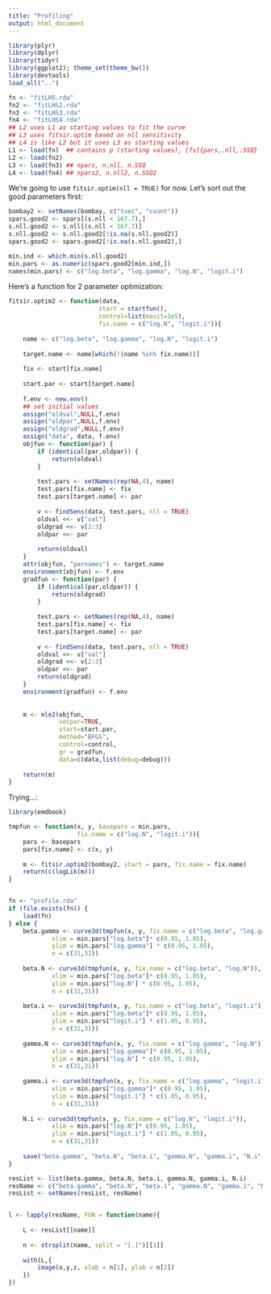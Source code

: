 ```yaml
---
title: "Profiling"
output: html_document
---
```


```r
library(plyr)
library(dplyr)
library(tidyr)
library(ggplot2); theme_set(theme_bw())
library(devtools)
load_all("..")
```
```r
fn <- "fitLHS.rda"
fn2 <- "fitLHS2.rda"
fn3 <- "fitLHS3.rda"
fn4 <- "fitLHS4.rda"
## L2 uses L1 as starting values to fit the curve
## L3 uses fitsir.optim based on nll sensitivity
## L4 is like L2 but it uses L3 as starting values
L1 <- load(fn)  ## contains p (starting values), [fs]{pars,.nll,.SSQ}
L2 <- load(fn2)
L3 <- load(fn3) ## npars, n.nll, n.SSQ
L4 <- load(fn4) ## npars2, n.nll2, n.SSQ2
```

We're going to use `fitsir.optim(nll = TRUE)` for now. Let's sort out the good parameters first:

```r
bombay2 <- setNames(bombay, c("tvec", "count"))
spars.good2 <- spars[(s.nll < 167.7),]
s.nll.good2 <- s.nll[(s.nll < 167.7)]
s.nll.good2 <- s.nll.good2[!is.na(s.nll.good2)]
spars.good2 <- spars.good2[!is.na(s.nll.good2),]

min.ind <- which.min(s.nll.good2)
min.pars <- as.numeric(spars.good2[min.ind,])
names(min.pars) <- c("log.beta", "log.gamma", "log.N", "logit.i")
```

Here's a function for 2 parameter optimization:

```r
fitsir.optim2 <- function(data,
                         start = startfun(),
                         control=list(maxit=1e5),
                         fix.name = c("log.N", "logit.i")){
    
    name <- c("log.beta", "log.gamma", "log.N", "logit.i")
    
    target.name <- name[which(!(name %in% fix.name))]
    
    fix <- start[fix.name]
    
    start.par <- start[target.name]
    
    f.env <- new.env()
    ## set initial values
    assign("oldval",NULL,f.env)
    assign("oldpar",NULL,f.env)
    assign("oldgrad",NULL,f.env)
    assign("data", data, f.env)
    objfun <- function(par) {
        if (identical(par,oldpar)) {
            return(oldval)
        }
        
        test.pars <- setNames(rep(NA,4), name)
        test.pars[fix.name] <- fix
        test.pars[target.name] <- par
        
        v <- findSens(data, test.pars, nll = TRUE)
        oldval <<- v["val"]
        oldgrad <<- v[2:3]
        oldpar <<- par
        
        return(oldval)
    }
    attr(objfun, "parnames") <- target.name
    environment(objfun) <- f.env
    gradfun <- function(par) {
        if (identical(par,oldpar)) {
            return(oldgrad)
        }
        
        test.pars <- setNames(rep(NA,4), name)
        test.pars[fix.name] <- fix
        test.pars[target.name] <- par
        
        v <- findSens(data, test.pars, nll = TRUE)
        oldval <<- v["val"]
        oldgrad <<- v[2:3]
        oldpar <<- par
        return(oldgrad)
    }
    environment(gradfun) <- f.env
    
    
    m <- mle2(objfun,
              vecpar=TRUE,
              start=start.par,
              method="BFGS",
              control=control,
              gr = gradfun,
              data=c(data,list(debug=debug)))
    
    return(m)
}
```

Trying...:

```r
library(emdbook)

tmpfun <- function(x, y, basepars = min.pars,
                   fix.name = c("log.N", "logit.i")){
    pars <- basepars
    pars[fix.name] <- c(x, y)
    
    m <- fitsir.optim2(bombay2, start = pars, fix.name = fix.name)
    return(c(logLik(m)))
}


fn <- "profile.rda"
if (file.exists(fn)) {
    load(fn)
} else {
    beta.gamma <- curve3d(tmpfun(x, y, fix.name = c("log.beta", "log.gamma")),
            xlim = min.pars["log.beta"]* c(0.95, 1.05),
            ylim = min.pars["log.gamma"] * c(0.95, 1.05),
            n = c(31,31))
    
    beta.N <- curve3d(tmpfun(x, y, fix.name = c("log.beta", "log.N")),
            xlim = min.pars["log.beta"]* c(0.95, 1.05),
            ylim = min.pars["log.N"] * c(0.95, 1.05),
            n = c(31,31))
    
    beta.i <- curve3d(tmpfun(x, y, fix.name = c("log.beta", "logit.i")),
            xlim = min.pars["log.beta"]* c(0.95, 1.05),
            ylim = min.pars["logit.i"] * c(1.05, 0.95),
            n = c(31,31))
    
    gamma.N <- curve3d(tmpfun(x, y, fix.name = c("log.gamma", "log.N")),
            xlim = min.pars["log.gamma"]* c(0.95, 1.05),
            ylim = min.pars["log.N"] * c(0.95, 1.05),
            n = c(31,31))
    
    gamma.i <- curve3d(tmpfun(x, y, fix.name = c("log.gamma", "logit.i")),
            xlim = min.pars["log.gamma"]* c(0.95, 1.05),
            ylim = min.pars["logit.i"] * c(1.05, 0.95),
            n = c(31,31))
    
    N.i <- curve3d(tmpfun(x, y, fix.name = c("log.N", "logit.i")),
            xlim = min.pars["log.N"]* c(0.95, 1.05),
            ylim = min.pars["logit.i"] * c(1.05, 0.95),
            n = c(31,31))
    
    save("beta.gamma", "beta.N", "beta.i", "gamma.N", "gamma.i", "N.i", file=fn)
}

resList <- list(beta.gamma, beta.N, beta.i, gamma.N, gamma.i, N.i)
resName <- c("beta.gamma", "beta.N", "beta.i", "gamma.N", "gamma.i", "N.i")
resList <- setNames(resList, resName)


l <- lapply(resName, FUN = function(name){
    
    L <- resList[[name]]
    
    n <- strsplit(name, split = "[.]")[[1]]
    
    with(L,{
        image(x,y,z, xlab = n[1], ylab = n[2])
    })
})

```


```r




```

